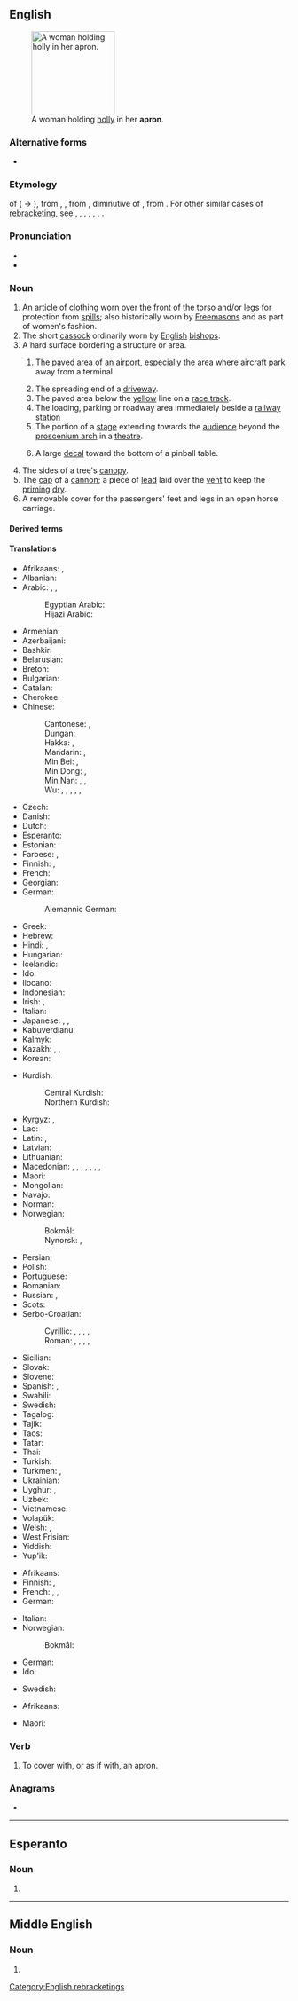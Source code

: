 ==English==
[[Image:A fair Puritan.png|thumb|150px|right|A woman holding [[holly]] in her '''apron'''.]]

===Alternative forms===
* {{alter|en|napron||obsolete}}

===Etymology===
{{rebracketing|en}} of {{m|en|napron}} ({{m|en|[[a]] [[napron]]}} → {{m|en|[[an]] [[apron]]}}), from {{inh|en|enm|naperon}}, {{m|enm|napron}}, from {{der|en|fro|napperon}}, diminutive of {{m|fr|nappe||tablecloth}}, from {{der|en|la|mappa||napkin}}. For other similar cases of [[rebracketing]], see {{m|en|adder}}, {{m|en|daffodil}}, {{m|en|newt}}, {{m|en|nickname}}, {{m|en|orange}}, {{m|en|trickle}}, {{m|en|umpire}}.

===Pronunciation===
* {{IPA|en|/ˈeɪ.pɹən/}}
* {{audio|en|en-us-apron.ogg|Audio (US)}}

===Noun===
{{wikipedia}}
{{en-noun}}

# An article of [[clothing]] worn over the front of the [[torso]] and/or [[legs]] for protection from [[spill]]s; also historically worn by [[Freemason]]s and as part of women's fashion.
# The short [[cassock]] ordinarily worn by [[English]] [[bishop]]s.
# A hard surface bordering a structure or area.
## {{lb|en|aviation}} The paved area of an [[airport]], especially the area where aircraft park away from a terminal
## The spreading end of a [[driveway]].
## The paved area below the [[yellow]] line on a [[race track]].
## The loading, parking or roadway area immediately beside a [[railway station]]
## The portion of a [[stage]] extending towards the [[audience]] beyond the [[proscenium arch]] in a [[theatre]].
## {{lb|en|pinball}} A large [[decal]] toward the bottom of a pinball table.
# The sides of a tree's [[canopy]].
# The [[cap]] of a [[cannon]]; a piece of [[lead]] laid over the [[vent]] to keep the [[priming]] [[dry]].
# A removable cover for the passengers' feet and legs in an open horse carriage.

====Derived terms====
{{der3|en
|aproned
|apron flashing
|apronful
|apronless
|apronlike
|apron skirt
|apron string
|beaproned
|butcher's apron
|naked apron
|unaproned
}}

====Translations====
{{trans-top|clothing}}
* Afrikaans: {{t|af|voorskoot}}, {{t|af|skort}}
* Albanian: {{t+|sq|përparëse|f}}
* Arabic: {{t|ar|مِرْيَلَة|f}}, {{t|ar|مِئْزَر|m}}, {{t|ar|وِزْرَة|f}}
*: Egyptian Arabic: {{t|arz|مريلة|f|tr=maryala}}
*: Hijazi Arabic: {{t|ar|مِرْيَلة|f}}
* Armenian: {{t+|hy|գոգնոց}}
* Azerbaijani: {{t|az|önlük}}
* Bashkir: {{t|ba|алъяпҡыс|sc=Cyrl}}
* Belarusian: {{t|be|фа́ртух|m}}
* Breton: {{t+|br|tavañjer|f}}
* Bulgarian: {{t|bg|прести́лка|f}}
* Catalan: {{t+|ca|davantal|m}}
* Cherokee: {{t|chr|ᎠᏤᏌᏙ|sc=Cher}}
* Chinese:
*: Cantonese: {{t|yue|圍裙}}, {{t|yue|围裙|tr=wai4 kwan4-2}}
*: Dungan: {{t|dng|вичүнзы}}
*: Hakka: {{t|hak|圍身裙}}, {{t|hak|围身裙|tr=vì-sṳ̂n-khiùn}}
*: Mandarin: {{t+|cmn|圍裙|sc=Hani}}, {{t+|cmn|围裙|tr=wéiqún|sc=Hani}}
*: Min Bei: {{t|mnp|圍身裙}}, {{t|mnp|围身裙|tr=ṳ̌-séng-gê̤ng}}
*: Min Dong: {{t|cdo|圍身裙}}, {{t|cdo|围身裙|tr=ùi-sĭng-gùng}}
*: Min Nan: {{t|nan|圍身裙}}, {{t|nan|围身裙|tr=ûi-sin-kûn}}, {{t|nan|e-pú-lóng}}
*: Wu: {{t|wuu|飯單}}, {{t|wuu|饭单|tr=ve te}}, {{t|wuu|圍身頭}}, {{t|wuu|围身头|tr=hhy te deu}}, {{t|wuu|圍身}}, {{t|wuu|围身|tr=hhy te}}
* Czech: {{t+|cs|zástěra|f}}
* Danish: {{t+|da|forklæde|n}}
* Dutch: {{t+|nl|schort|n}}
* Esperanto: {{t|eo|antaŭtuko}}
* Estonian: {{t|et|põll}}
* Faroese: {{t|fo|fyriklæði|n}}, {{t|fo|svinta|f}}
* Finnish: {{t+|fi|esiliina}}, {{t+|fi|essu}} {{qualifier|colloquial}}
* French: {{t+|fr|tablier|m}}
* Georgian: {{t|ka|წინსაფარი}}
* German: {{t+|de|Schürze|f}}
*: Alemannic German: {{t|gsw|Fürschüübe|f}}
* Greek: {{t+|el|ποδιά|f}}
* Hebrew: {{t+|he|סִינָר|m|tr=sinár}}
* Hindi: {{t+|hi|तहबन्द}}, {{t|hi|एप्रन|m}}
* Hungarian: {{t+|hu|kötény}}
* Icelandic: {{t+|is|svunta|f}}
* Ido: {{t+|io|avantalo}}
* Ilocano: {{t|ilo|bidang}}
* Indonesian: {{t+|id|celemek}}
* Irish: {{t|ga|naprún|m}}, {{t|ga|bairbéal|m}}
* Italian: {{t+|it|grembiule|m}}
* Japanese: {{t+|ja|エプロン|tr=epuron|sc=Jpan}}, {{t|ja|前掛け|tr=まえかけ, maekake}}, {{t|ja|前垂れ|tr=まえだれ, maedare}}
* Kabuverdianu: {{t|kea|bata}}
* Kalmyk: {{t|xal|заппу}}
* Kazakh: {{t|kk|фартук}}, {{t|kk|алжапқыш}}, {{t|kk|алжапғыш}}
* Korean: {{t+|ko|앞치마}}
{{trans-mid}}
* Kurdish:
*: Central Kurdish: {{t|ckb|بەروانکە}}
*: Northern Kurdish: {{t+|kmr|bervank|f}}
* Kyrgyz: {{t+|ky|алжапкыч}}, {{t|ky|фартук}}
* Lao: {{t|lo|ຜ້າກັນເປື້ອນ}}
* Latin: {{t|la|subligāculum|n}}, {{q|worn by priests at sacrifices}} {{t|la|līmus|m}}
* Latvian: {{t|lv|priekšauts|m}}
* Lithuanian: {{t|lt|prijuostė|f}}
* Macedonian: {{t|mk|престилка|f}}, {{t|mk|скутник|m}}, {{t|mk|фута|f}}, {{t|mk|скута|f}}, {{t|mk|скутача|f}}, {{t|mk|скутела|f}}, {{t|mk|скутина|f}}, {{t|mk|скутница|f}}
* Maori: {{t|mi|heipene }}
* Mongolian: {{t+|mn|хормогч}}
* Navajo: {{t|nv|atéél siłtsoozí}}
* Norman: {{t|nrf|d'vanté|m}} {{qualifier|Jersey}}
* Norwegian:
*: Bokmål: {{t+|no|forkle|n}}
*: Nynorsk: {{t|nn|forkle|n}}, {{t|nn|forklede|n}}
* Persian: {{t+|fa|پیش بند|tr=piš band|sc=fa-Arab}}
* Polish: {{t+|pl|fartuch|m}}
* Portuguese: {{t|pt|avental|m}}
* Romanian: {{t+|ro|sort}}
* Russian: {{t+|ru|фа́ртук|m}}, {{t+|ru|пере́дник|m}}
* Scots: {{t|sco|apern}}
* Serbo-Croatian:
*: Cyrillic: {{t|sh|кецеља|f|sc=Cyrl}}, {{t|sh|прегача|f|sc=Cyrl}}, {{t|sh|фертун|m|sc=Cyrl}}, {{t|sh|запрега|f|sc=Cyrl}}, {{t|sh|опрегача|f|sc=Cyrl}}
*: Roman: {{t+|sh|kecelja|f}}, {{t+|sh|pregača|f}}, {{t+|sh|fertun|m}}, {{t+|sh|zaprega|f}}, {{t|sh|opregača|f}}
* Sicilian: {{t+|scn|mantali|m}}
* Slovak: {{t|sk|zástera|f}}
* Slovene: {{t+|sl|predpasnik|m}}
* Spanish: {{t+|es|delantal|m}}, {{t+|es|mandil|f}}
* Swahili: {{t+|sw|aproni}}
* Swedish: {{t+|sv|förkläde|n}}
* Tagalog: {{t|tl|tapi}}
* Tajik: {{t|tg|пешбанд}}
* Taos: {{t|twf|kwę̀mų́na}} {{qualifier|of carpenter}}
* Tatar: {{t+|tt|алъяпкыч}}
* Thai: {{t|th|ผ้ากันเปื้อน}}
* Turkish: {{t+|tr|önlük}}
* Turkmen: {{t|tk|öňlük}}, {{t|tk|fartuk}}
* Ukrainian: {{t|uk|фа́ртух|m}}
* Uyghur: {{t|ug|پەرتۇق}}, {{t|ug|پەشمال}}
* Uzbek: {{t+|uz|fartuk}}
* Vietnamese: {{t|vi|tạp dề}}
* Volapük: {{t|vo|lebavet}}
* Welsh: {{t+|cy|ffedog}}, {{t+|cy|ffedogau|f-p}}
* West Frisian: {{t|fy|skelk|n}}
* Yiddish: {{t|yi|פֿאַרטעך}}
* Yup'ik: {{t|esu|manuilitaq}}
{{trans-bottom}}

{{trans-top|the paved area of an airport}}
* Afrikaans: {{t|af|aansitblad}}
* Finnish: {{t|fi|asemataso}}, {{t+|fi|ramppi}}
* French: {{t+|fr|tarmac|m}}, {{t+|fr|piste|f}}, {{t+|fr|tablier|m}}
* German: {{t+|de|Vorfeld|n}}
{{trans-mid}}
* Italian: {{t+|it|piazzale|m}}
* Norwegian:
*: Bokmål: {{t|nb|oppstillingsplass|m}}
{{trans-bottom}}

{{trans-top|on a horse carriage}}
* German: {{t|de|Fußsack|m}}
* Ido: {{t+|io|avantalo}}
{{trans-mid}}
* Swedish: {{t|sv|fotsack|c}}
{{trans-bottom}}

{{trans-top|part of a stage}}
* Afrikaans: {{t|af|voorverhoog}}
{{trans-mid}}
* Maori: {{t|mi|tuaaroaro}}
{{trans-bottom}}

===Verb===
{{en-verb}}

# {{lb|en|transitive}} To cover with, or as if with, an apron.

===Anagrams===
* {{anagrams|en|a=anopr|on par}}

[[Category:English rebracketings]]
{{topics|en|Clothing|Pinball}}

----

==Esperanto==

===Noun===
{{eo-head}}

# {{eo-form of|apr|on}}

----

==Middle English==

===Noun===
{{head|enm|noun}}

# {{alternative form of|enm|naperon}}